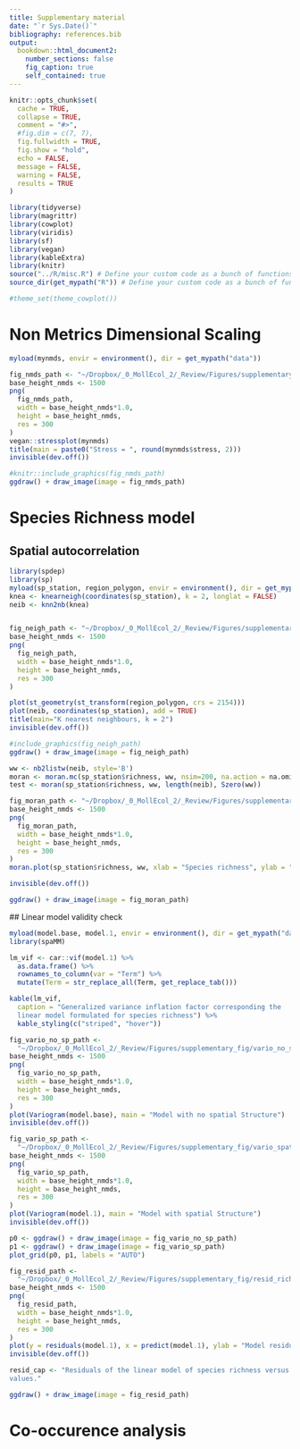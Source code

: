 ```yaml
---
title: Supplementary material 
date: "`r Sys.Date()`"
bibliography: references.bib
output:
  bookdown::html_document2:
    number_sections: false 
    fig_caption: true
    self_contained: true 
---
```


```r
knitr::opts_chunk$set(
  cache = TRUE,
  collapse = TRUE,
  comment = "#>",
  #fig.dim = c(7, 7),
  fig.fullwidth = TRUE,
  fig.show = "hold",
  echo = FALSE,
  message = FALSE,
  warning = FALSE,
  results = TRUE 
)

library(tidyverse)
library(magrittr)
library(cowplot)
library(viridis)
library(sf)
library(vegan)
library(kableExtra)
library(knitr)
source("../R/misc.R") # Define your custom code as a bunch of functions.
source_dir(get_mypath("R")) # Define your custom code as a bunch of functions.

#theme_set(theme_cowplot())

```

# Non Metrics Dimensional Scaling 

```r
myload(mynmds, envir = environment(), dir = get_mypath("data"))

fig_nmds_path <- "~/Dropbox/_0_MollEcol_2/_Review/Figures/supplementary_fig/stress-nmds.png" 
base_height_nmds <- 1500 
png(
  fig_nmds_path,
  width = base_height_nmds*1.0,
  height = base_height_nmds,
  res = 300 
)
vegan::stressplot(mynmds)
title(main = paste0("Stress = ", round(mynmds$stress, 2)))
invisible(dev.off())
```

```r
#knitr::include_graphics(fig_nmds_path)
ggdraw() + draw_image(image = fig_nmds_path)
```

# Species Richness model


## Spatial autocorrelation 

```r
library(spdep)
library(sp)
myload(sp_station, region_polygon, envir = environment(), dir = get_mypath("data"))
knea <- knearneigh(coordinates(sp_station), k = 2, longlat = FALSE)
neib <- knn2nb(knea)


fig_neigh_path <- "~/Dropbox/_0_MollEcol_2/_Review/Figures/supplementary_fig/site_neigh.png" 
base_height_nmds <- 1500 
png(
  fig_neigh_path,
  width = base_height_nmds*1.0,
  height = base_height_nmds,
  res = 300 
)

plot(st_geometry(st_transform(region_polygon, crs = 2154)))
plot(neib, coordinates(sp_station), add = TRUE)
title(main="K nearest neighbours, k = 2")
invisible(dev.off())

```

```r
#include_graphics(fig_neigh_path)
ggdraw() + draw_image(image = fig_neigh_path)
```


```r
ww <- nb2listw(neib, style='B')
moran <- moran.mc(sp_station$richness, ww, nsim=200, na.action = na.omit)
test <- moran(sp_station$richness, ww, length(neib), Szero(ww))

fig_moran_path <- "~/Dropbox/_0_MollEcol_2/_Review/Figures/supplementary_fig/moran_plot.png" 
base_height_nmds <- 1500 
png(
  fig_moran_path,
  width = base_height_nmds*1.0,
  height = base_height_nmds,
  res = 300 
)
moran.plot(sp_station$richness, ww, xlab = "Species richness", ylab = "Spatially lagged species richness" )

invisible(dev.off())
```

```r
ggdraw() + draw_image(image = fig_moran_path)
```

## Linear model validity check 

```r
myload(model.base, model.1, envir = environment(), dir = get_mypath("data"))
library(spaMM)
```

```r
lm_vif <- car::vif(model.1) %>%
  as.data.frame() %>%
  rownames_to_column(var = "Term") %>%
  mutate(Term = str_replace_all(Term, get_replace_tab()))

kable(lm_vif,
  caption = "Generalized variance inflation factor corresponding the
  linear model formulated for species richness") %>%
  kable_styling(c("striped", "hover"))
```

```r
fig_vario_no_sp_path <-
  "~/Dropbox/_0_MollEcol_2/_Review/Figures/supplementary_fig/vario_no_spatial.png" 
base_height_nmds <- 1500 
png(
  fig_vario_no_sp_path,
  width = base_height_nmds*1.0,
  height = base_height_nmds,
  res = 300 
)
plot(Variogram(model.base), main = "Model with no spatial Structure")
invisible(dev.off())

fig_vario_sp_path <-
  "~/Dropbox/_0_MollEcol_2/_Review/Figures/supplementary_fig/vario_spatial.png" 
base_height_nmds <- 1500 
png(
  fig_vario_sp_path,
  width = base_height_nmds*1.0,
  height = base_height_nmds,
  res = 300 
)
plot(Variogram(model.1), main = "Model with spatial Structure")
invisible(dev.off())
```


```r

p0 <- ggdraw() + draw_image(image = fig_vario_no_sp_path)
p1 <- ggdraw() + draw_image(image = fig_vario_sp_path)
plot_grid(p0, p1, labels = "AUTO")
```

```r
fig_resid_path <-
  "~/Dropbox/_0_MollEcol_2/_Review/Figures/supplementary_fig/resid_richness_model.png" 
base_height_nmds <- 1500
png(
  fig_resid_path,
  width = base_height_nmds*1.0,
  height = base_height_nmds,
  res = 300 
)
plot(y = residuals(model.1), x = predict(model.1), ylab = "Model residuals", xlab = "Prediction of the model")
invisible(dev.off())
```

```r
resid_cap <- "Residuals of the linear model of species richness versus predicted
values."
```
```r
ggdraw() + draw_image(image = fig_resid_path)
```

# Co-occurence analysis

